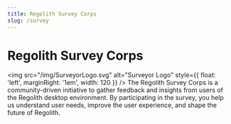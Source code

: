 ```yaml
---
title: Regolith Survey Corps
slug: /survey
---
```


# Regolith Survey Corps

  <img src="/img/SurveyorLogo.svg" alt="Surveyor Logo" style={{ float: 'left', marginRight: '1em', width: 120 }} />
The Regolith Survey Corps is a community-driven initiative to gather feedback and insights from users of the Regolith desktop environment. By participating in the survey, you help us understand user needs, improve the user experience, and shape the future of Regolith.
